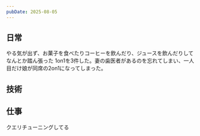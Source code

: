 ```yaml
---
pubDate: 2025-08-05
---
```



## 日常
やる気が出ず、お菓子を食べたりコーヒーを飲んだり、ジュースを飲んだりしてなんとか踏ん張った
1on1を3件した。妻の歯医者があるのを忘れてしまい、一人目だけ娘が同席の2on1になってしまった。


## 技術


## 仕事

クエリチューニングしてる
